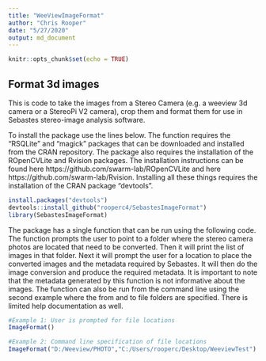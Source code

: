 ```yaml
---
title: "WeeViewImageFormat"
author: "Chris Rooper"
date: "5/27/2020"
output: md_document
---
```


```r
knitr::opts_chunk$set(echo = TRUE)
```

## Format 3d images

This is code to take the images from a Stereo Camera (e.g. a weeview 3d camera or a StereoPi V2 camera), crop them and format them for use in Sebastes stereo-image analysis software.



To install the package use the lines below. The function requires the "RSQLite" and "magick" packages that can be downloaded and installed from the CRAN repository. The package also requires the installation of the ROpenCVLite and Rvision packages. The installation instructions can be found here https://github.com/swarm-lab/ROpenCVLite and here https://github.com/swarm-lab/Rvision. Installing all these things requires the installation of the CRAN package "devtools".


```r

install.packages("devtools")
devtools::install_github("rooperc4/SebastesImageFormat")
library(SebastesImageFormat)

```


The package has a single function that can be run using the following code. The function prompts the user to point to a folder where the stereo camera photos are located that need to be converted. Then it will print the list of images in that folder. Next it will prompt the user for a location to place the converted images and the metadata required by Sebastes. It will then do the image conversion and produce the required metadata. It is important to note that the metadata generated by this function is not informative about the images. The function can also be run from the command line using the second example where the from and to file folders are specified. There is limited help documentation as well. 

```r
#Example 1: User is prompted for file locations
ImageFormat()

#Example 2: Command line specification of file locations
ImageFormat("D:/Weeview/PHOTO","C:/Users/rooperc/Desktop/WeeviewTest")
```




